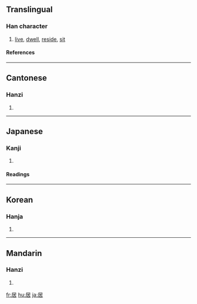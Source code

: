 ==Translingual==
===Han character===
{{Han char|rn=44|rad=尸|as=05|sn=8|four=7726<sub>4</sub>|canj=尸十口 (SJR)}}
# [[live]], [[dwell]], [[reside]], [[sit]]
====References====
{{Han ref|kx=0300.300|dkj=07663|dj=0597.080|hdz=20968.040|uh=5C45|ud=23621|bh=A97E|bd=43390}}
----
==Cantonese==
===Hanzi===
{{yue-hanzi|jyut=|y=geui1}}
# {{defn|Cantonese}}
----
== Japanese ==
===Kanji===
{{ja-kanji|grade=5|rs=尸05}}
# {{defn|Japanese}} 
====Readings====
{{ja-readings|on=[[きょ]] (''[[kyo]]''), [[き]] (''[[ki]]'')|kun=[[いる]] ([[居る]], ''[[iru]]''), [[おる]] ([[居る]], ''[[oru]]''), [[おく]] (''[[oku]]'')}}
----
==Korean==
===Hanja===
{{ko-hanja|hangeul=[[거]], [[기]]|rv=geo, gi|mr=kŏ, ki}}
# {{defn|Korean}}
----
==Mandarin==
===Hanzi===
{{cmn-hanzi|pin=[[jū]] ([[ju1]])|wg=chü<sup>1</sup>}}
# {{defn|Mandarin}}

[[fr:居]]
[[hu:居]]
[[ja:居]]